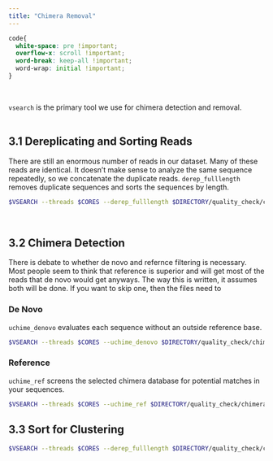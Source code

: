```yaml
---
title: "Chimera Removal"
---
```

```css
code{
  white-space: pre !important;
  overflow-x: scroll !important;
  word-break: keep-all !important;
  word-wrap: initial !important;
}
```
<br>

`vsearch` is the primary tool we use for chimera detection and removal.
<br><br>

## 3.1 Dereplicating and Sorting Reads

There are still an enormous number of reads in our dataset. Many of these reads are identical. It doesn't make sense to analyze the same sequence repeatedly, so we concatenate the duplicate reads. `derep_fulllength` removes duplicate sequences and sorts the sequences by length. 

```bash
$VSEARCH --threads $CORES --derep_fulllength $DIRECTORY/quality_check/chimera_removal/all_combined_q$Q.fa --output $DIRECTORY/quality_check/chimera_removal/all_combined_q$Q\_unique_sort_min2.fa --sizeout --minuniquesize 2
```
<br>

## 3.2 Chimera Detection

There is debate to whether de novo and refernce filtering is necessary. Most people seem to think that reference is superior and will get most of the reads that de novo would get anyways. The way this is written, it assumes both will be done. If you want to skip one, then the files need to 

### De Novo

`uchime_denovo` evaluates each sequence without an outside reference base.

```bash
$VSEARCH --threads $CORES --uchime_denovo $DIRECTORY/quality_check/chimera_removal/all_combined_q$Q\_unique_sort_min2.fa --chimeras $DIRECTORY/quality_check/chimera_removal/all_combined_q$Q\_unique_sort_min2_denovo.chimera --nonchimeras $DIRECTORY/quality_check/chimera_removal/all_combined_q$Q\_unique_sort_min2_denovo.good
```

### Reference

`uchime_ref` screens the selected chimera database for potential matches in your sequences.

```bash
$VSEARCH --threads $CORES --uchime_ref $DIRECTORY/quality_check/chimera_removal/all_combined_q$Q\_unique_sort_min2_denovo.good --nonchimeras $DIRECTORY/quality_check/chimera_removal/all_combined_q$Q\_unique_sort_min2_denovo_ref.good --db $CHIMERA_DB
```

## 3.3 Sort for Clustering

```bash
$VSEARCH --threads $CORES --derep_fulllength $DIRECTORY/quality_check/chimera_removal/all_combined_q$Q\_unique_sort_min2_denovo_ref.good --relabel "U_" --output $DIRECTORY/quality_check/chimera_removal/relabeled_denovo_ref.good
```


